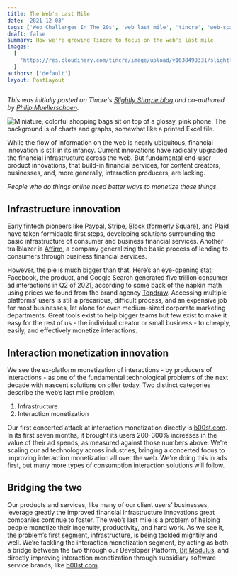 ```yaml
---
title: The Web's Last Mile
date: '2021-12-03'
tags: ['Web Challenges In The 20s', 'web last mile', 'tincre', 'web-scale-problems']
draft: false
summary: How we're growing Tincre to focus on the web's last mile.
images:
  [
    'https://res.cloudinary.com/tincre/image/upload/v1638498331/slightlysharpe.com/AdobeStock_214448694_lhgjwv_lr8sje_ok1pog.jpg',
  ]
authors: ['default']
layout: PostLayout
---
```


_This was initially posted on Tincre's [Slightly Sharpe blog](https://slightlysharpe.com/blog/the-webs-last-mile) and co-authored by [Philip Muellerschoen](https://twitter.com/philipmuh)._

<Image
  className="rounded-md"
  src="https://res.cloudinary.com/tincre/image/upload/v1638498331/slightlysharpe.com/AdobeStock_214448694_lhgjwv_lr8sje_ok1pog.jpg"
  alt="Miniature, colorful shopping bags sit on top of a glossy, pink phone. The background is of charts and graphs, somewhat like a printed Excel file."
  height={1000}
  width={2000}
/>

While the flow of information on the web is nearly ubiquitous, financial innovation is still in its infancy. Current innovations have radically upgraded the financial infrastructure across the web. But fundamental end-user product innovations, that build-in financial services, for content creators, businesses, and, more generally, interaction producers, are lacking.

_People who do things online need better ways to monetize those things_.

## Infrastructure innovation

Early fintech pioneers like [Paypal](https://paypal.com), [Stripe](https://stripe.com), [Block (formerly Square)](https://squareup.com), and [Plaid](https://plaid.com) have taken formidable first steps, developing solutions surrounding the basic infrastructure of consumer and business financial services. Another trailblazer is [Affirm](https://affirm.com), a company generalizing the basic process of lending to consumers through business financial services.

However, the pie is much bigger than that. Here’s an eye-opening stat: Facebook, the product, and Google Search generated five trillion consumer ad interactions in Q2 of 2021, according to some back of the napkin math using prices we found from the brand agency [Topdraw](https://www.topdraw.com/insights/is-online-advertising-expensive/). Accessing multiple platforms’ users is still a precarious, difficult process, and an expensive job for most businesses, let alone for even medium-sized corporate marketing departments. Great tools exist to help bigger teams but few exist to make it easy for the rest of us - the individual creator or small business - to cheaply, easily, and effectively monetize interactions.

## Interaction monetization innovation

We see the ex-platform monetization of interactions - by producers of interactions - as one of the fundamental technological problems of the next decade with nascent solutions on offer today. Two distinct categories describe the web’s last mile problem.

1. Infrastructure
2. Interaction monetization

Our first concerted attack at interaction monetization directly is [b00st.com](https://b00st.com). In its first seven months, it brought its users 200-300% increases in the value of their ad spends, as measured against those numbers above. We’re scaling our ad technology across industries, bringing a concerted focus to improving interaction monetization all over the web. We're doing this in ads first, but many more types of consumption interaction solutions will follow.

## Bridging the two

Our products and services, like many of our client users’ businesses, leverage greatly the improved financial infrastructure innovations great companies continue to foster. The web’s last mile is a problem of helping people monetize their ingenuity, productivity, and hard work. As we see it, the problem’s first segment, infrastructure, is being tackled mightily and well. We’re tackling the interaction monetization segment, by acting as both a bridge between the two through our Developer Platform, [Bit Modulus](https://bitmodulus.com), and directly improving interaction monetization through subsidiary software service brands, like [b00st.com](https://b00st.com).
